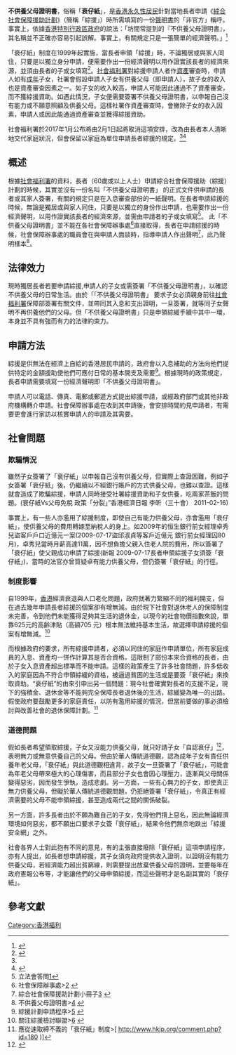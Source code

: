 '''不供養父母證明書'''，俗稱「'''衰仔紙'''」，是[[香港永久性居民|香港永久性居民]]針對當地長者申請《[[綜合社會保障援助計劃|綜合社會保障援助計劃]]》（簡稱「綜援」）時所需填寫的一份[[聲明書|聲明書]]的「非官方」稱呼。事實上，依據[[香港特別行政區政府|香港特別行政區政府]]的說法：「坊間常提到的『不供養父母證明書』，其名稱並不正確亦容易引起誤解。事實上，有關規定只是一張簡單的經濟聲明。」<ref>{{Cite web |url=http://www.lwb.gov.hk/chi/legco/08072009_11.htm |title=《答覆立法會問題——立法會十一題：長者領取綜合社會保障援助及高齡津貼》，香港特別行政區政府勞工及福利局官方網站 |access-date=2011-02-21 |archive-url=https://web.archive.org/web/20140911002258/http://www.lwb.gov.hk/chi/legco/08072009_11.htm |archive-date=2014-09-11 |dead-url=yes }}</ref>

「衰仔紙」制度在1999年起實施，當長者申領「綜援」時，不論獨居或與家人同住，只要是以獨立身分申請，便需要作出一份經濟聲明以用作證實該長者的經濟來源，並須由長者的子或女填寫<ref name="長者申綜援">{{cite news |title=長者申綜援 2月起毋須「衰仔紙」 |url=https://www.e123.hk/ElderlyPro/details/524614/71 |accessdate=2019-02-03 |work=明報 via 長青網 |date=2017-01-26 |archive-date=2019-02-04 |archive-url=https://web.archive.org/web/20190204065751/https://www.e123.hk/ElderlyPro/details/524614/71 |dead-url=no }}</ref>。[[社會福利署|社會福利署]]對綜援申請人者作[[資產|資產]]審查時，申請人如有[[成年|成年]]子女，社署會假設申請人子女有供養父母（即申請人），故子女的收入也是資產審查因素之一。如子女的收入較高，申請人可能因此通過不了資產審查，而不獲綜援資助。如遇此情況，子女便需要簽署不供養父母證明書，以申報自己沒有能力或不願意照顧及供養父母。這樣社署作資產審查時，會撇除子女的收入因素，申請人或因此能通過資產審查並獲得綜援資助。

社會福利署於2017年1月公布將由2月1日起將取消這項安排，改為由長者本人清晰地交代家庭狀況，但會保留以家庭為單位申請長者綜援的規定。<ref name="長者申綜援"/><ref>{{cite news |title=「衰仔紙」落實取消 |url=https://www.singpao.com.hk/index.php?fi=loadpdf&t=mag&id=41 |accessdate=2019-02-03 |work=成報 |date=2017-02-01 |archive-date=2019-02-04 |archive-url=https://web.archive.org/web/20190204014657/https://www.singpao.com.hk/index.php?fi=loadpdf&t=mag&id=41 |dead-url=no }}</ref>

== 概述 ==
根據[[社會福利署|社會福利署]]的資料，長者（60歲或以上人士）申請綜合社會保障援助（綜援）計劃的時候，其實並沒有一份名叫「不供養父母證明書」 的正式文件供申請的長者或其家人簽署，有關的規定只是在入息審查部份的一紙聲明。在長者申請綜援的時候，無論是獨居或與家人同住，只要是以獨立的身份作出申請，也需要作出一份經濟聲明，以用作證實該長者的經濟來源，並需由申請者的子或女填寫<ref>立法會答問[http://www.lwb.gov.hk/chi/legco/08072009_11.htm答覆立法會問題，立法會十一題：長者領取綜合社會保障援助及高齡津貼]{{dead link|date=2017年11月 |bot=InternetArchiveBot |fix-attempted=yes }}</ref>。
此「不供養父母證明書」並不能在各社會保障辦事處<ref>社會保障辦事處>[http://www.swd.gov.hk/tc/index/site_pubsvc/page_socsecu/sub_addressesa/] {{Wayback|url=http://www.swd.gov.hk/tc/index/site_pubsvc/page_socsecu/sub_addressesa/ |date=20191105105003 }}</ref>直接取得，長者在申請綜援的時候，社會保障辦事處的職員會在與申請人面談時，指導申請人作出聲明<ref>綜合社會保障援助計劃小冊子[http://www.swd.gov.hk/doc/social-sec/CSSAP0610c_v3.pdf] {{Wayback|url=http://www.swd.gov.hk/doc/social-sec/CSSAP0610c_v3.pdf |date=20140328041526 }}</ref>，此乃聲明樣本<ref>不供養父母證明書>[http://www.swd.gov.hk/doc/social-sec/cssa_app1010(rev).pdf] {{Wayback|url=http://www.swd.gov.hk/doc/social-sec/cssa_app1010(rev).pdf |date=20111112105357 }}</ref>。

== 法律效力 == 
現時獨居長者若要申請綜援,申請人的子女或需簽署「不供養父母證明書」，以確認不供養父母的日常生活。由於「「不供養父母證明書」 要求子女必須親身前往[[社會福利署|社會福利署]]保障部簽署有關文件，並帶同其入息和支出證明，一旦簽署，就等同子女聲明不再供養他們的父母。但「不供養父母證明書」只是申領綜緩手續中其中一環，本身並不具有強而有力的法律約束力。

== 申請方法 ==
綜援是供無法在經濟上自給的香港居民申請的，政府會以入息補助的方法向他們提供特定的金額援助使他們可應付日常的基本開支及需要<ref>綜援計劃申請程序>[http://www.swd.gov.hk/tc/index/site_pubsvc/page_socsecu/sub_comprehens/] {{Wayback|url=http://www.swd.gov.hk/tc/index/site_pubsvc/page_socsecu/sub_comprehens/ |date=20200924080553 }}</ref>。根據現時的政策規定，長者申請需要填寫一份經濟聲明即「不供養父母證明書」。

申請人可以電話、傳真、電郵或郵遞方式提出綜援申請，或經政府部門或其他非政府機構轉介申請。社會保障辦事處在收到其申請後，會安排時間約見申請者，有需要更會進行家訪以核實申請人的申請及其需要。

== 社會問題 ==
=== 欺騙情況 ===
雖然子女簽署了「衰仔紙」以申報自己沒有供養父母，但實際上查證困難，例如子女簽署「衰仔紙」後，仍繼續以不經銀行賬戶的方式供養父母，也難以查證。這樣就會造成了欺騙綜援，申請人同時接受社署綜援資助和子女供養，吃兩家茶飯的問題。(衰仔紙Vs父母免稅 政策「分裂」”香港經濟日報    李昕（三十會） 2011-02-16)

事實上，有一些人亦濫用了綜援制度，即使自己有能力供養父母，亦會濫用「衰仔紙」，使供養父母的費用轉嫁至納稅人的身上。如2009年的恒生銀行前女經理卓秀兒盜客戶戶口近億元一案(2009-07-17盜邱淑貞等客戶近億元 銀行前女經理囚80月)，卓秀兒當時月薪高達11萬，因不想負擔父親入住老人院的費用，所以簽署了「衰仔紙」使父親成功申請了綜援(新報 2009-07-17長者申領綜援子女須簽「衰仔紙」)，當時的法官亦曾質疑卓有能力供養父母，但仍簽署「衰仔紙」的行徑。

=== 制度影響 ===
自1999年，[[香港|香港]]經濟衰退與人口老化問題，政府就著力緊縮不同的福利開支，但在過去幾年申請長者綜援的個案卻有增無減。由於現下社會對退休老人的保障制度未完善，令到他們未能獲得足夠其生活的退休金，以現今的社會物價指數來說，單靠625元的高齡津貼（高額705 元）根本無法維持基本生活，故選擇申請綜援的個案有增無減。<ref>關注綜援檢討聯盟>[http://www.cssa-alliance.org/doc/paper200606.pdf] {{Wayback|url=http://www.cssa-alliance.org/doc/paper200606.pdf |date=20140910200512 }}</ref>

而根據政府的要求，所有綜援申請者，必須以同住的家庭作申請單位，所有家庭成員的入息、資產均一併作計算其是否合資格。這限制了部份本來合資格的長者，由於子女入息資產超出標準而不能申請。這樣的政策產生了許多社會問題，許多低收入的家庭因為不符合申領綜緩的資格，被逼過貧困的生活或是要簽「衰仔紙」來換取資助。“衰仔紙”的由來引申出另一個問題：現今社會確實對長者的支援不足，現下的強積金、退休金等不能夠完全保障長者退休後的生活，綜緩變為唯一的出路。假使政府要鼓勵更多的家庭責任，以防有濫用綜援的情況，但當前要做的事必須檢討與改善社會的退休保障計劃。<ref>應從速取締不義的「衰仔紙」制度>[ http://www.hkjp.org/comment.php?id=180 {{Wayback|url=http://www.hkjp.org/comment.php?id=180 |date=20181003160154 }})]</ref>

=== 道德問題 ===

假如長者希望領取綜援，子女又沒能力供養父母，就只好請子女「自認衰仔」<ref>{{cite news|title=係衰仔就唔怕認|url=http://the-sun.on.cc/channels/news/20060629/20060629015119_0000.html|work=顧天樂|agency=太陽報|date=2006-06-29|accessdate=2011-02-21|archive-date=2018-10-05|archive-url=https://web.archive.org/web/20181005230550/http://the-sun.on.cc/channels/news/20060629/20060629015119_0000.html|dead-url=no}}</ref>，表明無力或無意供養自己的父母。但由於華人傳統道德觀，認為成年子女有責任供養年老父母，「衰仔紙」與此道德觀相違背，故子女一旦簽署了「衰仔紙」，可能會為年老父母帶來極大的心理傷害，而且部分子女也會因心理壓力，逐漸與父母關係變得惡劣，因而發生爭執，造成悲劇。另一方面，一些有心無力的子女，即使真正無力供養父母，但礙於華人傳統道德觀問題，仍拒絕簽署「衰仔紙」，令真正有經濟需要的父母不能申領綜援，甚至造成兩代之間的關係破裂。

另一方面，許多長者由於不願為難自己的子女，免得他們揹上惡名，因此無論經濟環境如何惡劣，都不願出口要求子女簽「衰仔紙」，結果令他們無奈地跌出「綜援安全網」之外。

社會各界人士對此抱有不同的意見，有的主張直接廢除「衰仔紙」這項申請程序，亦有人提出，如長者想申請綜援，其子女須向政府提供收入證明，以證明沒有能力供養父母，若經濟能力超出貧窮線，則需要提出放棄供養父母的證明，並要每年在政府憲報公布等，才能讓他們的父母申領綜援，而這些聲明才是名副其實的「衰仔紙」。

== 參考文獻 ==
<div class="references-small">
<references />
</div>

[[Category:香港福利|Category:香港福利]]